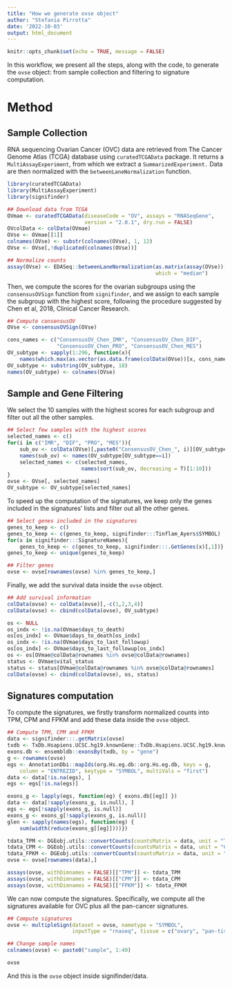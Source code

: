 ```yaml
---
title: "How we generate ovse object"
author: "Stefania Pirrotta"
date: '2022-10-03'
output: html_document
---
```


```r
knitr::opts_chunk$set(echo = TRUE, message = FALSE)
```

In this workflow, we present all the steps, along with the code, to generate the `ovse` object: from sample collection and filtering to signature computation.

# Method
## Sample Collection
RNA sequencing Ovarian Cancer (OVC) data are retrieved from The Cancer Genome Atlas (TCGA) database using `curatedTCGAData` package. It returns a `MultiAssayExperiment`, from which we extract a `SummarizedExperiment.` Data are then normalized with the `betweenLaneNormalization` function.

```r
library(curatedTCGAData)
library(MultiAssayExperiment)
library(signifinder)

## Download data from TCGA
OVmae <- curatedTCGAData(diseaseCode = "OV", assays = "RNASeqGene", 
                         version = "2.0.1", dry.run = FALSE)
OVcolData <- colData(OVmae)
OVse <- OVmae[[1]]
colnames(OVse) <- substr(colnames(OVse), 1, 12)
OVse <- OVse[,!duplicated(colnames(OVse))]

## Normalize counts
assay(OVse) <- EDASeq::betweenLaneNormalization(as.matrix(assay(OVse)), 
                                                which = "median")
```

Then, we compute the scores for the ovarian subgroups using the `consensusOVSign` function from `signifinder`, and we assign to each sample the subgroup with the highest score, following the procedure suggested by Chen et al, 2018, Clinical Cancer Research.
```r
## Compute consensusOV
OVse <- consensusOVSign(OVse)

cons_names <- c("ConsensusOV_Chen_IMR", "ConsensusOV_Chen_DIF", 
                "ConsensusOV_Chen_PRO", "ConsensusOV_Chen_MES")
OV_subtype <- sapply(1:296, function(x){
    names(which.max(as.vector(as.data.frame(colData(OVse))[x, cons_names])))})
OV_subtype <- substring(OV_subtype, 18)
names(OV_subtype) <- colnames(OVse)
```

## Sample and Gene Filtering
We select the 10 samples with the highest scores for each subgroup and filter out all the other samples.
```r
## Select few samples with the highest scores
selected_names <- c()
for(i in c("IMR", "DIF", "PRO", "MES")){
    sub_ov <- colData(OVse)[,paste0("ConsensusOV_Chen_", i)][OV_subtype==i]
    names(sub_ov) <- names(OV_subtype[OV_subtype==i])
    selected_names <- c(selected_names, 
                        names(sort(sub_ov, decreasing = T)[1:10]))
}
ovse <- OVse[, selected_names]
OV_subtype <- OV_subtype[selected_names]
```

To speed up the computation of the signatures, we keep only the genes included in the signatures' lists and filter out all the other genes.
```r
## Select genes included in the signatures
genes_to_keep <- c()
genes_to_keep <- c(genes_to_keep, signifinder:::Tinflam_Ayers$SYMBOL)
for(x in signifinder:::SignatureNames){
    genes_to_keep <- c(genes_to_keep, signifinder:::.GetGenes(x)[,1])}
genes_to_keep <- unique(genes_to_keep)

## Filter genes
ovse <- ovse[rownames(ovse) %in% genes_to_keep,]
```

Finally, we add the survival data inside the `ovse` object.
```r
## Add survival information
colData(ovse) <- colData(ovse)[,-c(1,2,3,4)]
colData(ovse) <- cbind(colData(ovse), OV_subtype)

os <- NULL
os_indx <- !is.na(OVmae$days_to_death)
os[os_indx] <- OVmae$days_to_death[os_indx]
os_indx <- !is.na(OVmae$days_to_last_followup)
os[os_indx] <- OVmae$days_to_last_followup[os_indx]
os <- os[OVmae@colData@rownames %in% ovse@colData@rownames]
status <- OVmae$vital_status
status <- status[OVmae@colData@rownames %in% ovse@colData@rownames]
colData(ovse) <- cbind(colData(ovse), os, status)
```

## Signatures computation
To compute the signatures, we firstly transform normalized counts into TPM, CPM and FPKM and add these data inside the `ovse` object.
```r
## Compute TPM, CPM and FPKM
data <- signifinder:::.getMatrix(ovse)
txdb <- TxDb.Hsapiens.UCSC.hg19.knownGene::TxDb.Hsapiens.UCSC.hg19.knownGene
exons.db <- ensembldb::exonsBy(txdb, by = "gene")
g <- rownames(ovse)
egs <- AnnotationDbi::mapIds(org.Hs.eg.db::org.Hs.eg.db, keys = g, 
    column = "ENTREZID", keytype = "SYMBOL", multiVals = "first")
data <- data[!is.na(egs), ]
egs <- egs[!is.na(egs)]

exons_g <- lapply(egs, function(eg) { exons.db[[eg]] })
data <- data[!sapply(exons_g, is.null), ]
egs <- egs[!sapply(exons_g, is.null)]
exons_g <- exons_g[!sapply(exons_g, is.null)]
glen <- sapply(names(egs), function(eg) {
    sum(width(reduce(exons_g[[eg]])))})

tdata_TPM <- DGEobj.utils::convertCounts(countsMatrix = data, unit = "TPM", geneLength = glen)
tdata_CPM <- DGEobj.utils::convertCounts(countsMatrix = data, unit = "CPM", geneLength = glen)
tdata_FPKM <- DGEobj.utils::convertCounts(countsMatrix = data, unit = "FPKM", geneLength = glen)
ovse <- ovse[rownames(data),]

assays(ovse, withDimnames = FALSE)[["TPM"]] <- tdata_TPM
assays(ovse, withDimnames = FALSE)[["CPM"]] <- tdata_CPM
assays(ovse, withDimnames = FALSE)[["FPKM"]] <- tdata_FPKM
```

We can now compute the signatures. Specifically, we compute all the signatures available for OVC plus all the pan-cancer signatures.
```r
## Compute signatures
ovse <- multipleSign(dataset = ovse, nametype = "SYMBOL", 
                     inputType = "rnaseq", tissue = c("ovary", "pan-tissue"))

## Change sample names
colnames(ovse) <- paste0("sample", 1:40)

ovse
```

And this is the `ovse` object inside signifinder/data.
